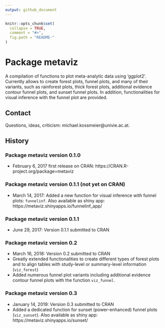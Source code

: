 ```yaml
---
output: github_document
---
```


<!-- README.md is generated from README.Rmd. Please edit that file -->

```r
knitr::opts_chunk$set(
  collapse = TRUE,
  comment = "#>",
  fig.path = "README-"
)
```

# Package **metaviz**
A compilation of functions to plot meta-analytic data using 'ggplot2'. Currently allows to 
create forest plots, funnel plots, and many of their variants, such as rainforest plots, thick forest plots, additional evidence contour funnel plots, and sunset funnel plots. In addition, functionalities for visual inference with the funnel plot are provided.

## Contact
Questions, ideas, criticism: michael.kossmeier@univie.ac.at.

## History
### Package **metaviz** version 0.1.0

- February 6, 2017 first release on CRAN: https://CRAN.R-project.org/package=metaviz

### Package **metaviz** version 0.1.1 (not yet on CRAN)

- March 14, 2017: Added a new function for visual inference with funnel plots: `funnelinf`. Also available as shiny app: https://metaviz.shinyapps.io/funnelinf_app/

### Package **metaviz** version 0.1.1

- June 29, 2017: Version 0.1.1 submitted to CRAN

### Package **metaviz** version 0.2

- March 16, 2018: Version 0.2 submitted to CRAN
- Greatly extended functionalities to create different types of forest plots and to align tables with study-level or summary-level information (`viz_forest`)
- Added numerous funnel plot variants including additional evidence contour funnel plots with the function `viz_funnel`.

### Package **metaviz** version 0.3

- January 14, 2019: Version 0.3 submitted to CRAN
- Added a dedicated function for sunset (power-enhanced) funnel plots (`viz_sunset`). Also available as shiny app: https://metaviz.shinyapps.io/sunset/
